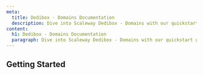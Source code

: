 ```yaml
---
meta:
  title: Dedibox - Domains Documentation
  description: Dive into Scaleway Dedibox - Domains with our quickstart guides, how-tos, tutorials and more.
content:
  h1: Dedibox - Domains Documentation
  paragraph: Dive into Scaleway Dedibox - Domains with our quickstart guides, how-tos, tutorials and more.
---
```




<ProductHeader
   productName="Dedibox - Domains"
   productLogo="dedibox"
   description="Dedibox - Domains offers you the possibility of purchasing a domain name with or without web hosting."
   url="/dedibox-network/domains/quickstart"
   label="Domains Quickstart"
/>

## Getting Started



<Grid>
    <SummaryCard
        title="Quickstart"
        icon="rocket"
        description="Learn how to buy and manage a domain in a few steps."
        label="View Quickstart"
        url="/dedibox-network/domains/quickstart/"
    />
    <SummaryCard
        title="Concepts"
        icon="information-circle-outline"
        description="Core concepts that give you a better understanding of domains and their related services."
        label="View Concepts"
        url="/dedibox-network/domains/concepts/"
    />
    <SummaryCard
        title="How-tos"
        icon="help-circle-outline"
        description="Check our guides to buying and managing your domain and its features."
        label="View How-tos"
        url="/dedibox-network/domains/how-to/"
    />
</Grid>

<ClickableBanner
    productLogo="cli"
    title="Dedibox Domains API"
    description="Learn how to create and manage your domains through the API."
    url="https://console.online.net/en/api/"
    label="Go to Dedibox API"
/>

